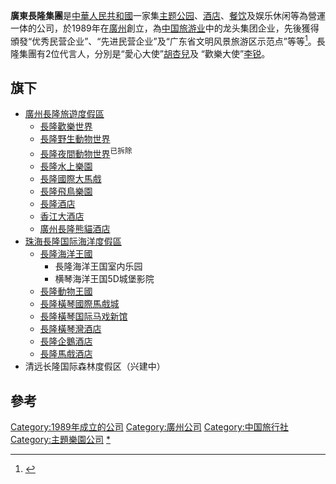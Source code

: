{{Infobox Company
|company_name= 广东长隆集团
|company_name_en= Chimelong Group Co., Ltd
|company_logo= Chime Long.png
|company_type= [[有限责任公司|有限责任公司]]
|company_slogan=
|foundation= 1989年
|location= {{CHN}}[[广东省|广东省]][[广州市|广州市]]
|founder= [[蘇志剛|蘇志剛]]（董事长）
|chairman=
|MD=
|industry= [[主题公园|主题公园]]、[[酒店|酒店]]及[[餐饮|餐饮]]等
|num_employees=
|parent=
|subsid= 
|homepage= [http://group.chimelong.com/ group.chimelong.com]
|net_income=
}}

'''廣東長隆集團'''是[[中華人民共和國|中華人民共和國]]一家集[[主题公园|主题公园]]、[[酒店|酒店]]、[[餐饮|餐饮]]及娱乐休闲等為營運一体的公司，於1989年在[[廣州|廣州]]創立，為[[中国旅游业|中国旅游业]]中的龙头集团企业，先後獲得頒發“优秀民营企业”、“先进民营企业”及“广东省文明风景旅游区示范点”等等<ref>{{Cite web |url=http://gd.sohu.com/2004/04/16/22/article219862296.shtml |title=廣東長隆集團简介 |accessdate=2014-09-09 |archive-date=2014-09-10 |archive-url=https://web.archive.org/web/20140910195940/http://gd.sohu.com/2004/04/16/22/article219862296.shtml |dead-url=no }}</ref>。長隆集團有2位代言人，分別是“愛心大使”[[胡杏兒|胡杏兒]]及
“歡樂大使”[[李锐|李锐]]。

== 旗下 ==
*[[廣州長隆旅遊度假區|廣州長隆旅遊度假區]]
**[[長隆歡樂世界|長隆歡樂世界]]
**[[長隆野生動物世界|長隆野生動物世界]]
**[[長隆夜間動物世界|長隆夜間動物世界]]<sup>已拆除</sup>
**[[長隆水上樂園|長隆水上樂園]]
**[[長隆國際大馬戲|長隆國際大馬戲]]
**[[長隆飛鳥樂園|長隆飛鳥樂園]]
**[[長隆酒店|長隆酒店]]
**[[香江大酒店|香江大酒店]]
**[[廣州長隆熊貓酒店|廣州長隆熊貓酒店]]
*[[珠海長隆国际海洋度假區|珠海長隆国际海洋度假區]]
**[[長隆海洋王國|長隆海洋王國]]
***長隆海洋王国室内乐园
***横琴海洋王国5D城堡影院
**[[長隆動物王國|長隆動物王國]]
**[[長隆橫琴國際馬戲城|長隆橫琴國際馬戲城]]
**[[長隆橫琴国际马戏新馆|長隆橫琴国际马戏新馆]]
**[[長隆橫琴灣酒店|長隆橫琴灣酒店]]
**[[長隆企鵝酒店|長隆企鵝酒店]]
**[[長隆馬戲酒店|長隆馬戲酒店]]
*清远长隆国际森林度假区（兴建中）

==參考==
{{reflist}}

{{中国公司小作品}}

[[Category:1989年成立的公司|Category:1989年成立的公司]]
[[Category:廣州公司|Category:廣州公司]]
[[Category:中国旅行社|Category:中国旅行社]]
[[Category:主題樂園公司|Category:主題樂園公司]]
[[Category:广东长隆集团|*]]
